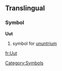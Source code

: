 ==Translingual==
===Symbol===
'''Uut'''
#{{chemistry}} symbol for [[ununtrium]]

[[Category:Symbols]]

[[fr:Uut]]
